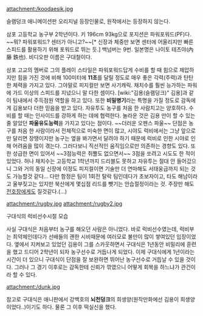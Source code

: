 attachment:/koodaesik.jpg

슬램덩크 애니메이션판 오리지널 등장인물로, 원작에서는 등장하지 않는다. 

삼포 고등학교 농구부 2학년이다. 키 196cm 93kg으로 포지션은 파워포워드(PF)다. ~~뭐? 파워포워드? 센터가 아니고?~~[* 신장과 체중만 보면 센터에 어울리지만 빠른 스피드를 활용하기 위해 포워드로 뛰는 듯.] 백넘버는 9번. 일본명은 나이토 테츠야(內藤 鉄也). 비디오판 이름은 구대철이다.

삼포 고교의 멤버로 그의 플레이 스타일은 파워포워드답게 수비를 할 때 힘으로 제압하지만 힘을 가진 것에 비해 100미터에 '''11초'''를 달릴 정도로 매우 좋은 각력(주력)과 탄탄한 체력을 가지고 있다. 그야말로 피지컬만 보면 사기캐릭. 채치수를 훨씬 능가하는 파워에 가드 이상의 스피드를 지녔으니 말 다한 셈이다. [wiki:"김용(슬램덩크)" 김용]과 같이 팀내에서 주득점원 역할을 하고 있다. 또한 '''비밀병기'''라는 특명을 가질 정도로 감독에게 김용보다 더한 믿음을 받고 있다. 자유투도 농구를 처음 한 사람치고는 양호하다. 수비를 할 때는 인사이드를 강하게 하는 데에 협력한다. 놀라운 것은 김용 만이 할 수 있는 줄 알았던 '''파울유도능력'''을 가지고 있다는 점이다. ~~더러운 오펜스 파울~~ 단점은 농구를 처음 한 사람이라서 전체적으로 미숙한 면이 많고, 시야도 럭비에서는 그냥 앞으로만 달리면 장땡이지만 농구는 옆을 봐가면서 달려야 하기 때문에 럭비로 인한 시야로 인해 어려움을 많이 겪는다. 그러다보니 직선적인 움직임으로만 의존하는 경향도 있다. 또한 성급한 면이 있어서 ~~3점능력은 쥐뿔도 없으면서~~ 3점을 쏘려고 시도도 한 적이 있었다. 허나 채치수는 고등학교 1학년까지 드리블도 못하고 자유투는 절대 안 들어갔으니 그와 거의 동일 신장에 이정도 피지컬이면 기술만 더 연마해도 서태웅급까지 되는 것도 가능할것 같다... 다만 함정은 팀이 1회전 탈락 팀인데다가 초보자이고, 타도 해남이라고 울부짖고는 있지만 북산에게 몇십점 리드를 뺏기는 안습절정이라는 것. 주장만 해도 [[전호장]]에게도 질것같다.(...)

attachment:/rugby.jpg
attachment:/rugby2.jpg

구대식의 럭비선수시절 모습

사실 구대식은 처음부터 농구를 해오던 사람은 아니었다. 바로 럭비선수였는데, 럭비부는 최약체인데다가 선배들의 괜한 시비때문에 여러모로 불만이 많이 쌓여있던 입장이었다. 옆에서 지켜보고 있었던 김용이 그를 스카웃하면서 구대식은 1년동안 비밀리에 훈련을 했고 드디어 2학년이 되자 농구선수로 거듭나게 되었다. 이제 구대식에게 1년이라는 시간이 더 있으니 구대식이 단점을 잘 보완하면 뛰어난 농구선수로 거듭날 수 있을 것이다. 그러나 그 경기 이후로는 감독한테 신뢰가 깎였으니 어떻게 회복을 하느냐가 관건이라 할 수 있다.

attachment:/dunk.jpg

참고로 구대식은 애니판에서 강백호의 '''뇌천덩크'''의 희생양(원작만화에선 김용이 희생양이었다..)이기도 하다. 물론 그 이후 떡실신을 했다. 
